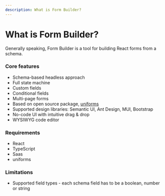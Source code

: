 ```yaml
---
description: What is Form Builder?
---
```


# What is Form Builder?
Generally speaking, Form Builder is a tool for building React forms from a schema.

### Core features
- Schema-based headless approach
- Full state machine
- Custom fields
- Conditional fields
- Multi-page forms
- Based on open source package, [uniforms](https://uniforms.tools)
- Supported design libraries: Semantic UI, Ant Design, MUI, Bootstrap
- No-code UI with intuitive drag & drop
- WYSIWYG code editor

### Requirements
- React
- TypeScript
- Saas
- uniforms

### Limitations
- Supported field types - each schema field has to be a boolean, number or string
